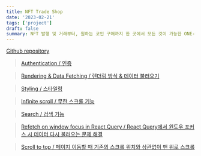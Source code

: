 ```yaml
---
title: NFT Trade Shop
date: '2023-02-21'
tags: ['project']
draft: false
summary: NFT 발행 및 거래부터, 원하는 코인 구매까지 한 곳에서 모든 것이 가능한 ONE-STOP 가상 NFT 거래소
---
```


[Github repository](https://github.com/codestates-seb/seb41_main_008)


> [Authentication / 인증](/blog/projects/NFT-Trade-Shop/authentication)

> [Rendering & Data Fetching / 렌더링 방식 & 데이터 불러오기](/blog/projects/NFT-Trade-Shop/rendering&data-fetching)

> [Styling / 스타일링](/blog/projects/NFT-Trade-Shop/styling)

> [Infinite scroll / 무한 스크롤 기능](/blog/projects/NFT-Trade-Shop/infinite-scrolling)

> [Search / 검색 기능](/blog/projects/NFT-Trade-Shop/search)

> [Refetch on window focus in React Query / React Query에서 윈도우 포커스 시 데이터 다시 불러오는 문제 해결](/blog/projects/NFT-Trade-Shop/refetching-on-window-focus)

> [Scroll to top / 페이지 이동할 때 기존의 스크롤 위치와 상관없이 맨 위로 스크롤](/blog/projects/NFT-Trade-Shop/scrolling-to-top)